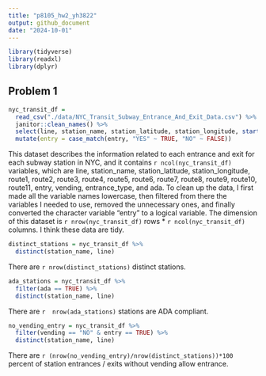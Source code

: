 ```yaml
---
title: "p8105_hw2_yh3822"
output: github_document
date: "2024-10-01"
---
```


```r
library(tidyverse)
library(readxl)
library(dplyr)
```



## Problem 1



```r
nyc_transit_df = 
  read_csv("./data/NYC_Transit_Subway_Entrance_And_Exit_Data.csv") %>%
  janitor::clean_names() %>%
  select(line, station_name, station_latitude, station_longitude, starts_with("route"), entry, vending, entrance_type, ada) %>%
  mutate(entry = case_match(entry, "YES" ~ TRUE, "NO" ~ FALSE))
```


This dataset describes the information related to each entrance and exit for each subway station in NYC, and it contains `r ncol(nyc_transit_df)` variables, which are line, station_name, station_latitude, station_longitude, route1, route2, route3, route4, route5, route6, route7, route8, route9, route10, route11, entry, vending, entrance_type, and ada. To clean up the data, I first made all the variable names lowercase, then filtered from there the variables I needed to use, removed the unnecessary ones, and finally converted the character variable “entry" to a logical variable. The dimension of this dataset is `r nrow(nyc_transit_df)` rows * `r ncol(nyc_transit_df)` columns. I think these data are tidy.


```r
distinct_stations = nyc_transit_df %>%
  distinct(station_name, line)
```

There are `r nrow(distinct_stations)` distinct stations.


```r
ada_stations = nyc_transit_df %>%
  filter(ada == TRUE) %>%
  distinct(station_name, line)
```

There are `r  nrow(ada_stations)` stations are ADA compliant.


```r
no_vending_entry = nyc_transit_df %>%
  filter(vending == "NO" & entry == TRUE) %>%
  distinct(station_name, line)
```

There are `r (nrow(no_vending_entry)/nrow(distinct_stations))*100` percent of station entrances / exits without vending allow entrance.







